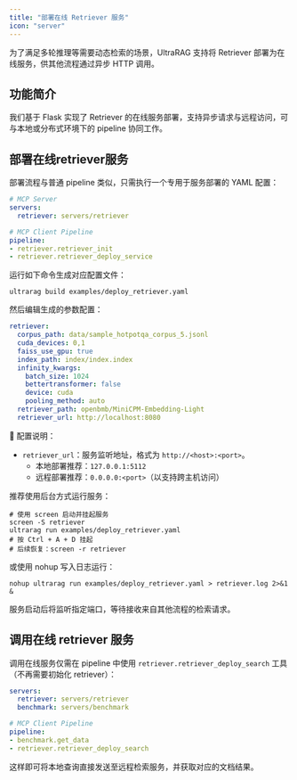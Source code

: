 ```yaml
---
title: "部署在线 Retriever 服务"
icon: "server"
---
```


为了满足多轮推理等需要动态检索的场景，UltraRAG 支持将 Retriever 部署为在线服务，供其他流程通过异步 HTTP 调用。

## 功能简介

我们基于 Flask 实现了 Retriever 的在线服务部署，支持异步请求与远程访问，可与本地或分布式环境下的 pipeline 协同工作。

## 部署在线retriever服务

部署流程与普通 pipeline 类似，只需执行一个专用于服务部署的 YAML 配置：

```yaml
# MCP Server
servers:
  retriever: servers/retriever

# MCP Client Pipeline
pipeline:
- retriever.retriever_init
- retriever.retriever_deploy_service
```

运行如下命令生成对应配置文件：

```shell
ultrarag build examples/deploy_retriever.yaml
```

然后编辑生成的参数配置：

```yaml
retriever:
  corpus_path: data/sample_hotpotqa_corpus_5.jsonl
  cuda_devices: 0,1
  faiss_use_gpu: true
  index_path: index/index.index
  infinity_kwargs:
    batch_size: 1024
    bettertransformer: false
    device: cuda
    pooling_method: auto
  retriever_path: openbmb/MiniCPM-Embedding-Light
  retriever_url: http://localhost:8080
```

📌 配置说明：
- `retriever_url`：服务监听地址，格式为 `http://<host>:<port>`。
  - 本地部署推荐：`127.0.0.1:5112`
  - 远程部署推荐：`0.0.0.0:<port>`（以支持跨主机访问）

推荐使用后台方式运行服务：

```shell
# 使用 screen 启动并挂起服务
screen -S retriever
ultrarag run examples/deploy_retriever.yaml
# 按 Ctrl + A + D 挂起
# 后续恢复：screen -r retriever
```

或使用 nohup 写入日志运行：

```shell
nohup ultrarag run examples/deploy_retriever.yaml > retriever.log 2>&1 &
```

服务启动后将监听指定端口，等待接收来自其他流程的检索请求。

## 调用在线 retriever 服务

调用在线服务仅需在 pipeline 中使用 `retriever.retriever_deploy_search` 工具（不再需要初始化 retriever）：

```yaml
servers:
  retriever: servers/retriever
  benchmark: servers/benchmark

# MCP Client Pipeline
pipeline:
- benchmark.get_data
- retriever.retriever_deploy_search
```

这样即可将本地查询直接发送至远程检索服务，并获取对应的文档结果。